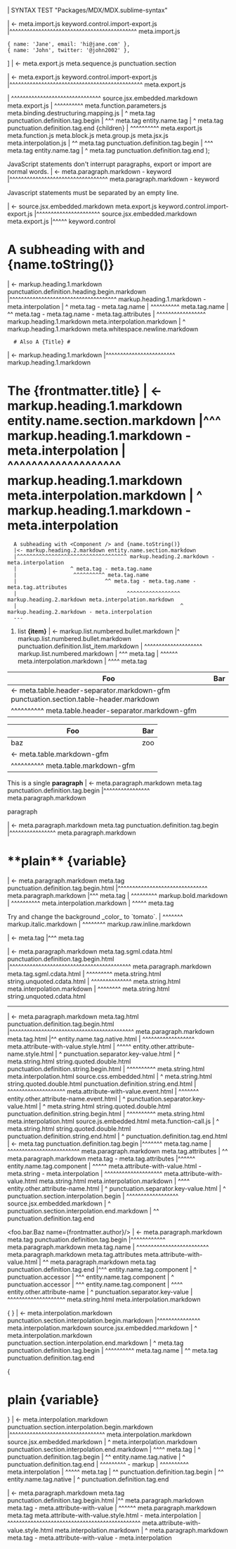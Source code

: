 | SYNTAX TEST "Packages/MDX/MDX.sublime-syntax"

<!--
 --- export / import statements
 -->

| <- meta.import.js keyword.control.import-export.js
|^^^^^^^^^^^^^^^^^^^^^^^^^^^^^^^^^^^^^^^^^^^^ meta.import.js

    { name: 'Jane', email: 'hi@jane.com' },
    { name: 'John', twitter: '@john2002' },
]
| <- meta.export.js meta.sequence.js punctuation.section

| <- meta.export.js keyword.control.import-export.js
|^^^^^^^^^^^^^^^^^^^^^^^^^^^^^^^^^^^^^^^^^^^^^^ meta.export.js

| ^^^^^^^^^^^^^^^^^^^^^^^^^^^^^^^ source.jsx.embedded.markdown meta.export.js
|               ^^^^^^^^^^ meta.function.parameters.js meta.binding.destructuring.mapping.js
    <Foo>
|   ^ meta.tag punctuation.definition.tag.begin
|    ^^^ meta.tag entity.name.tag
|       ^ meta.tag punctuation.definition.tag.end
        {children}
|       ^^^^^^^^^^ meta.export.js meta.function.js meta.block.js meta.group.js meta.jsx.js meta.interpolation.js
    </Foo>
|   ^^ meta.tag punctuation.definition.tag.begin
|     ^^^ meta.tag entity.name.tag
|        ^ meta.tag punctuation.definition.tag.end
);

JavaScript statements don't interrupt paragraphs,
export or import are normal words.
| <- meta.paragraph.markdown - keyword
|^^^^^^^^^^^^^^^^^^^^^^^^^^^^^^^^^^ meta.paragraph.markdown - keyword

Javascript statements must be separated by an empty line.

| <- source.jsx.embedded.markdown meta.export.js keyword.control.import-export.js
|^^^^^^^^^^^^^^^^^^^^^^ source.jsx.embedded.markdown meta.export.js
|^^^^^ keyword.control


<!--
 --- Markdown Headings
 -->

# A subheading with <Component /> and {name.toString()}
| <- markup.heading.1.markdown punctuation.definition.heading.begin.markdown
|^^^^^^^^^^^^^^^^^^^^^^^^^^^^^^^^^^^^^ markup.heading.1.markdown - meta.interpolation
|                   ^ meta.tag - meta.tag.name
|                    ^^^^^^^^^^ meta.tag.name
|                              ^^ meta.tag - meta.tag.name - meta.tag.attributes
|                                     ^^^^^^^^^^^^^^^^^ markup.heading.1.markdown meta.interpolation.markdown
|                                                      ^ markup.heading.1.markdown meta.whitespace.newline.markdown

      # Also A {Title} #
| <- markup.heading.1.markdown
|^^^^^^^^^^^^^^^^^^^^^^^^ markup.heading.1.markdown

The {frontmatter.title}
| <- markup.heading.1.markdown entity.name.section.markdown
|^^^ markup.heading.1.markdown - meta.interpolation
|   ^^^^^^^^^^^^^^^^^^^ markup.heading.1.markdown meta.interpolation.markdown
|                      ^ markup.heading.1.markdown - meta.interpolation
===

      A subheading with <Component /> and {name.toString()}
      |<- markup.heading.2.markdown entity.name.section.markdown
      |^^^^^^^^^^^^^^^^^^^^^^^^^^^^^^^^^^^ markup.heading.2.markdown - meta.interpolation
      |                 ^ meta.tag - meta.tag.name
      |                  ^^^^^^^^^^ meta.tag.name
      |                            ^^ meta.tag - meta.tag.name - meta.tag.attributes
      |                                   ^^^^^^^^^^^^^^^^^ markup.heading.2.markdown meta.interpolation.markdown
      |                                                    ^ markup.heading.2.markdown - meta.interpolation
      ---


<!--
 --- Lists
 -->

1. list <b>{item}</b>
| <- markup.list.numbered.bullet.markdown
|^ markup.list.numbered.bullet.markdown punctuation.definition.list_item.markdown
| ^^^^^^^^^^^^^^^^^^^^ markup.list.numbered.markdown
|       ^^^ meta.tag
|          ^^^^^^ meta.interpolation.markdown
|                ^^^^ meta.tag


<!--
 --- Tables
 -->

Foo  | Bar
---  | ---
| <- meta.table.header-separator.markdown-gfm punctuation.section.table-header.markdown
|^^^^^^^^^^ meta.table.header-separator.markdown-gfm

Foo  | Bar
---  | ---
baz  | zoo
| <- meta.table.markdown-gfm
|^^^^^^^^^^ meta.table.markdown-gfm


<!--
 --- Paragraphs
 -->

This is a single
<b>paragraph</b>
| <- meta.paragraph.markdown meta.tag punctuation.definition.tag.begin
|^^^^^^^^^^^^^^^^ meta.paragraph.markdown

<p>paragraph</p>
| <- meta.paragraph.markdown meta.tag punctuation.definition.tag.begin
|^^^^^^^^^^^^^^^^ meta.paragraph.markdown


<!--
 --- Markdown is supported within block tags
 -->

<h1> **plain** {variable} </h1>
| <- meta.paragraph.markdown meta.tag punctuation.definition.tag.begin.html
|^^^^^^^^^^^^^^^^^^^^^^^^^^^^^^^ meta.paragraph.markdown
|^^^ meta.tag
|    ^^^^^^^^^ markup.bold.markdown
|              ^^^^^^^^^^ meta.interpolation.markdown
|                         ^^^^^ meta.tag

<p>
    Try and change the background _color_ to `tomato`.
|                                 ^^^^^^^ markup.italic.markdown
|                                            ^^^^^^^^ markup.raw.inline.markdown
</p>
| <- meta.tag
|^^^ meta.tag

<![CDATA[ This is {interpolated} string ]]>
| <- meta.paragraph.markdown meta.tag.sgml.cdata.html punctuation.definition.tag.begin.html
|^^^^^^^^^^^^^^^^^^^^^^^^^^^^^^^^^^^^^^^^^^ meta.paragraph.markdown meta.tag.sgml.cdata.html
|        ^^^^^^^^^ meta.string.html string.unquoted.cdata.html
|                 ^^^^^^^^^^^^^^ meta.string.html meta.interpolation.markdown
|                               ^^^^^^^^ meta.string.html string.unquoted.cdata.html

<!-- JS blocks -->
<script>
| <- meta.paragraph.markdown meta.tag punctuation.definition.tag.begin.html
|^^^^^^^ meta.paragraph.markdown meta.tag
    var i = 0;
|  ^^^^^^^^^^^^ meta.paragraph.markdown source.js.embedded.html
|   ^^^ keyword.declaration.js
</script>

<!-- CSS blocks -->
<style>
| <- meta.paragraph.markdown meta.tag punctuation.definition.tag.begin.html
|^^^^^^ meta.paragraph.markdown meta.tag
    .class { color: red; }
|  ^^^^^^^^^^^^^^^^^^^^^^^^^ meta.paragraph.markdown source.css.embedded.html
|   ^^^^^^ meta.selector.css
|          ^^^^^^^^^^^^^^^ meta.property-list.css meta.block.css
</style>

<!-- inline CSS/JS -->
<hr style="color: red" onclick="runClick()">
| <- meta.paragraph.markdown meta.tag.html punctuation.definition.tag.begin.html
|^^^^^^^^^^^^^^^^^^^^^^^^^^^^^^^^^^^^^^^^^^^ meta.paragraph.markdown meta.tag.html
|^^ entity.name.tag.native.html
|   ^^^^^^^^^^^^^^^^^^ meta.attribute-with-value.style.html
|   ^^^^^ entity.other.attribute-name.style.html
|        ^ punctuation.separator.key-value.html
|         ^ meta.string.html string.quoted.double.html punctuation.definition.string.begin.html
|          ^^^^^^^^^^ meta.string.html meta.interpolation.html source.css.embedded.html
|                    ^ meta.string.html string.quoted.double.html punctuation.definition.string.end.html
|                      ^^^^^^^^^^^^^^^^^^^^ meta.attribute-with-value.event.html
|                      ^^^^^^^ entity.other.attribute-name.event.html
|                             ^ punctuation.separator.key-value.html
|                              ^ meta.string.html string.quoted.double.html punctuation.definition.string.begin.html
|                               ^^^^^^^^^^ meta.string.html meta.interpolation.html source.js.embedded.html meta.function-call.js
|                                         ^ meta.string.html string.quoted.double.html punctuation.definition.string.end.html
|                                          ^ punctuation.definition.tag.end.html


<!--
 --- Components
 -->

<Author name={frontmatter.author}/>
| <- meta.tag punctuation.definition.tag.begin
|^^^^^^^ meta.tag.name
|       ^^^^^^^^^^^^^^^^^^^^^^^^^ meta.paragraph.markdown meta.tag.attributes
|                                ^^ meta.paragraph.markdown meta.tag - meta.tag.attributes
|^^^^^^ entity.name.tag.component
|       ^^^^^ meta.attribute-with-value.html - meta.string - meta.interpolation
|            ^^^^^^^^^^^^^^^^^^^^ meta.attribute-with-value.html meta.string.html meta.interpolation.markdown
|       ^^^^ entity.other.attribute-name.html
|           ^ punctuation.separator.key-value.html
|            ^ punctuation.section.interpolation.begin
|             ^^^^^^^^^^^^^^^^^^ source.jsx.embedded.markdown
|                               ^ punctuation.section.interpolation.end.markdown
|                                ^^ punctuation.definition.tag.end

<foo.bar.Baz name={frontmatter.author}/>
| <- meta.paragraph.markdown meta.tag punctuation.definition.tag.begin
|^^^^^^^^^^^^ meta.paragraph.markdown meta.tag.name
|            ^^^^^^^^^^^^^^^^^^^^^^^^^ meta.paragraph.markdown meta.tag.attributes meta.attribute-with-value.html
|                                     ^^ meta.paragraph.markdown meta.tag punctuation.definition.tag.end
|^^^ entity.name.tag.component
|   ^ punctuation.accessor
|    ^^^ entity.name.tag.component
|       ^ punctuation.accessor
|        ^^^ entity.name.tag.component
|            ^^^^ entity.other.attribute-name
|                ^ punctuation.separator.key-value
|                 ^^^^^^^^^^^^^^^^^^^^ meta.string.html meta.interpolation.markdown

<!-- JSX interpolation -->

{ <Component /> }
| <- meta.interpolation.markdown punctuation.section.interpolation.begin.markdown
|^^^^^^^^^^^^^^^ meta.interpolation.markdown source.jsx.embedded.markdown
|               ^ meta.interpolation.markdown punctuation.section.interpolation.end.markdown
| ^ meta.tag punctuation.definition.tag.begin
|  ^^^^^^^^^^ meta.tag.name
|            ^^ meta.tag punctuation.definition.tag.end

{ <h1> **plain** {variable} </h1> }
| <- meta.interpolation.markdown punctuation.section.interpolation.begin.markdown
|^^^^^^^^^^^^^^^^^^^^^^^^^^^^^^^^^ meta.interpolation.markdown source.jsx.embedded.markdown
|                                 ^ meta.interpolation.markdown punctuation.section.interpolation.end.markdown
| ^^^^ meta.tag
| ^ punctuation.definition.tag.begin
|  ^^ entity.name.tag.native
|    ^ punctuation.definition.tag.end
|      ^^^^^^^^^ - markup
|                ^^^^^^^^^^ meta.interpolation
|                           ^^^^^ meta.tag
|                           ^^ punctuation.definition.tag.begin
|                             ^^ entity.name.tag.native
|                               ^ punctuation.definition.tag.end

<p style={{padding: '1rem', backgroundColor: 'violet'}}>
| <- meta.paragraph.markdown meta.tag punctuation.definition.tag.begin.html
|^^ meta.paragraph.markdown meta.tag - meta.attribute-with-value
|  ^^^^^^ meta.paragraph.markdown meta.tag meta.attribute-with-value.style.html - meta.interpolation
|        ^^^^^^^^^^^^^^^^^^^^^^^^^^^^^^^^^^^^^^^^^^^^^^ meta.attribute-with-value.style.html meta.interpolation.markdown
|                                                      ^ meta.paragraph.markdown meta.tag - meta.attribute-with-value - meta.interpolation
